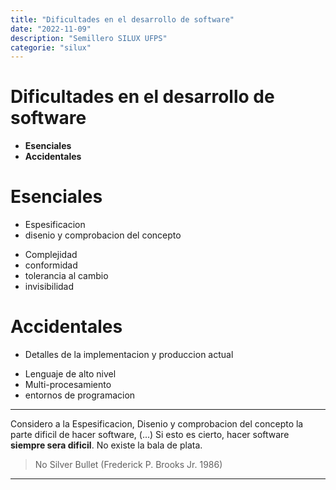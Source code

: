 ```yaml
---
title: "Dificultades en el desarrollo de software"
date: "2022-11-09"
description: "Semillero SILUX UFPS"
categorie: "silux"
---
```


# Dificultades en el desarrollo de software

<Paragraph content="Tenemos ciertas dificultades que se dividen en 2" />

- **Esenciales**
- **Accidentales**

# Esenciales

- Espesificacion
- disenio y comprobacion del concepto

<Paragraph content="que tienen que ver con el problema que vamos a solucionar diseño y comprobación del concepto. Los dividimis en 4 partes:" />

- Complejidad
- conformidad
- tolerancia al cambio
- invisibilidad

# Accidentales

- Detalles de la implementacion y produccion actual

<Paragraph content="detalles de implementacion y produccion, lengiajes, integraciones, servers, frameworks etc. Los dividimos en tres partes:" />

- Lenguaje de alto nivel
- Multi-procesamiento
- entornos de programacion

---

Considero a la Espesificacion, Disenio y comprobacion del concepto la parte dificil de hacer software,
(...) Si esto es cierto, hacer software **siempre sera dificil**. No existe la bala de plata.

> No Silver Bullet (Frederick P. Brooks Jr. 1986)

---
